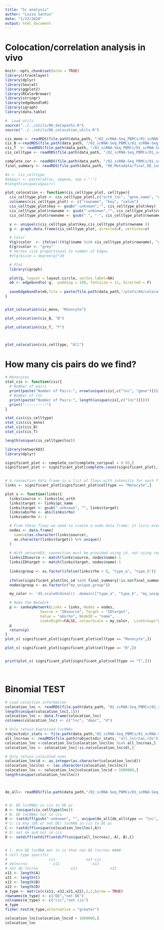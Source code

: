 ```yaml
---
title: "Sc analysis"
author: "Luisa Santus"
date: "1/22/2020"
output: html_document
---
```



# Colocation/correlation analysis in vivo

```r
knitr::opts_chunk$set(echo = TRUE)
library(rtracklayer)
library(dplyr)
library(Seurat)
library(ggplot2)
library(RColorBrewer)
library(stringr)
library(edgebundleR)
library(igraph)
library(data.table)

#  Load utils 
source("../../utils/00_datapaths.R")
source("../../utils/06_colocation_utils.R")

cis_mono <- readRDS(file.path(data_path, "/02_scRNA-Seq_PBMCs/01_scRNA-Seq_inVivo_rhemac10/05_RObjects/07_colocation/cis_mono.rds"))
cis_B <-readRDS(file.path(data_path, "/02_scRNA-Seq_PBMCs/01_scRNA-Seq_inVivo_rhemac10/05_RObjects/07_colocation/cis_B.rds"))
cis_T  <- readRDS(file.path(data_path, "/02_scRNA-Seq_PBMCs/01_scRNA-Seq_inVivo_rhemac10/05_RObjects/07_colocation/cis_T.rds"))
cis_celltype <- readRDS(file.path(data_path, "/02_scRNA-Seq_PBMCs/01_scRNA-Seq_inVivo_rhemac10/05_RObjects/07_colocation/cis_celltype.rds"))

complete_cor <- readRDS(file.path(data_path, "/02_scRNA-Seq_PBMCs/01_scRNA-Seq_inVivo_rhemac10/05_RObjects/07_colocation/complete_cor.rds") )
final_summary <- readRDS(file.path(data_path, "00_Metadata/final_DE_summary.rds"))

#a <- cis_celltype
#a$pair <- paste(a$lnc, a$gene, sep = "-")
#length(unique(a$pair))

```




```r

plot_colocation <- function(cis_celltype_plot, celltype){
  cis_celltype_plot <- cis_celltype_plot[,c("orth_lnc", "gene_name", "d")]
  colnames(cis_celltype_plot) <- c("rowname", "key", "value")
  cis_celltype_plot$key <- gsub("-unknown","", cis_celltype_plot$key)
  cis_celltype_plot$rowname <- gsub("-unknown","", cis_celltype_plot$rowname)
  cis_celltype_plot$rowname <- gsub(".", "-", cis_celltype_plot$rowname , fixed = T )

  v <- unique(c(cis_celltype_plot$key,cis_celltype_plot$rowname ))
  g <- graph.data.frame(cis_celltype_plot, directed=F, vertices=v)

  # Color
  V(g)$color  <- ifelse(!(V(g)$name %in% cis_celltype_plot$rowname), "grey", "#f72631")
  E(g)$color <- "grey"
  # Vertex size proportional to number of Edges
  #V(g)$size = degree(g)*20

  # Plot
  library(igraph)

  plot(g, layout = layout.circle, vertex.label=NA)
  eb <- edgebundle( g,  padding = 140, fontsize = 11, directed = F)
  
  saveEdgebundle(eb,file = paste(file.path(data_path,"/plots/04/colocation"), celltype,  ".html", sep = ""),  selfcontained = F)
}


plot_colocation(cis_mono, "Monocyte")

plot_colocation(cis_B, "B")

plot_colocation(cis_T, "T")



plot_colocation(cis_celltype, "All")


```


# How many cis pairs do we find?
```r
# Monocytes
stat_cis <- function(cis){
  # Number of pairs
  print(paste("Number of Pairs:", nrow(unique(cis[,c("lnc", "gene")]))))
  # Number of lnc
  print(paste("Number of Pairs:", length(unique(cis[,c("lnc")]))))
  print("----------")
}

stat_cis(cis_celltype)
stat_cis(cis_mono)
stat_cis(cis_B)
stat_cis(cis_T)

length(unique(cis_celltype$lnc))
```

```r
library(networkD3)
library(dplyr)

significant_plot <- complete_cor[complete_cor$pval < 0.05,]
significant_plot <- significant_plot[complete.cases(significant_plot),]

 
# A connection data frame is a list of flows with intensity for each flow
links <- significant_plot[significant_plot$celltype == "Monocyte",]

plot_s <- function(links){
  links$source <- links$lnc_orth
  links$target <- links$pc_name
  links$target <- gsub("-unknown", "", links$target)
  links$absrho <- abs(links$rho)
  links$absrho <- 1

  # From these flows we need to create a node data frame: it lists every entities involved in the flow
  nodes <- data.frame(
    name=c(as.character(links$source), 
    as.character(links$target)) %>% unique()
  )
   
  # With networkD3, connection must be provided using id, not using real name like in the links dataframe.. So we need to reformat it.
  links$IDsource <- match(links$source, nodes$name)-1 
  links$IDtarget <- match(links$target, nodes$name)-1
  
  links$group <- as.factor(ifelse(links$rho > 0, "type_a", "type_b"))
  
  ifelse(significant_plot$lnc_id %in% final_summary[!is.na(final_summary$community),]$gene_id, "GRAPH", "NOTGRAPH")
  nodes$group <- as.factor(c("my_unique_group"))

  my_color <- 'd3.scaleOrdinal() .domain(["type_a", "type_b", "my_unique_group"]) .range(["#69b3a2", "red", "grey"])'

  # Make the Network
  p <- sankeyNetwork(Links = links, Nodes = nodes,
                Source = "IDsource", Target = "IDtarget",
                Value = "absrho", NodeID = "name", 
                sinksRight=FALSE, colourScale = my_color,  LinkGroup="group", NodeGroup="group")
  p
  return(p)
}
plot_s( significant_plot[significant_plot$celltype == "Monocyte",])

plot_s( significant_plot[significant_plot$celltype == "B",])


print(plot_s( significant_plot[significant_plot$celltype == "T",]))




```


# Binomial TEST 
```r

# Load coloction information 
colocation_lnc <- readRDS(file.path(data_path, "02_scRNA-Seq_PBMCs/01_scRNA-Seq_inVivo_rhemac10/05_RObjects/07_colocation/colocationLnc_df.rds"))
length(unique(colocation_lnc[,1]))
colocation_lnc <- data.frame(colocation_lnc)
colnames(colocation_lnc) <- c("lnc", "depc", "d")

# Only retain Expressed lncRNAs
robjectsdir_stats <- file.path(data_path,"02_scRNA-Seq_PBMCs/01_scRNA-Seq_inVivo_rhemac10/05_RObjects/05_stats/")
all_lncrnas <- readRDS(file.path(robjectsdir_stats, "all_lncrnas.rds"))
colocation_lnc <-colocation_lnc[colocation_lnc$lnc %in% all_lncrnas,]
colocation_lnc <- colocation_lnc[!is.na(colocation_lnc$d),]

# Only retain colocated ones
colocation_lnc$d <- as.integer(as.character(colocation_lnc$d))
colocation_lnc$lnc <- (as.character(colocation_lnc$lnc))
colocation_lnc <- colocation_lnc[colocation_lnc$d < 1000000,]
length(unique(colocation_lnc$lnc))



de_all<- readRDS(file.path(data_path,"/02_scRNA-Seq_PBMCs/01_scRNA-Seq_inVivo_rhemac10/05_RObjects/04_DE/de_all_stages.rds"))


# A: DE lncRNAs in cis to DE pc
A <- (unique(cis_celltype$lnc))
# B: DE lncRNAs not in cis
B <- (setdiff(gsub("-unknown", "", unique(de_all[de_all$type == "lnc",]$primerid)), A))
# C: Ca Any (DE or not DE) lncRNA in cis to DE pc
C <- (setdiff(unique(colocation_lnc$lnc),A))
# D: not de and not in cis 
D <- setdiff(setdiff(setdiff(unique(all_lncrnas), A), B),C)


# 1. Are DE lncRNA mor in cs that non DE lncrnas ####
# cell-type specific
#                   cis              not-cis
# delncrna            x11               x12      
# not de lncrna               x21               x22
x11 <- length(A)
x21 <- length(C)
x12 <- length(B)
x22 <- length(D)
m_type <- matrix(c(x11, x12,x21,x22),2,2,byrow = TRUE)
rownames(m_type) <- c("DE","not DE")
colnames(m_type) <- c("cis","not cis")
m_type
fisher.test(m_type,alternative = "greater")

colocation_lnc[colocation_lnc$d < 1000000,]
colocation_lnc
```
